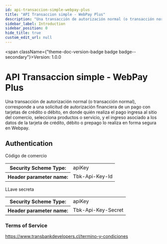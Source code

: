 ```yaml
---
id: api-transaccion-simple-webpay-plus
title: "API Transaccion simple - WebPay Plus"
description: "Una transacción de autorización normal (o transacción normal), corresponde a una solicitud de autorización financiera de un pago con tarjetas de crédito o débito, en donde quién realiza el pago ingresa al sitio del comercio, selecciona productos o servicio, y el ingreso asociado a los datos de la tarjeta de crédito, débito o prepago lo realiza en forma segura en Webpay."
sidebar_label: Introduction
sidebar_position: 0
hide_title: true
custom_edit_url: null
---
```



<span className={"theme-doc-version-badge badge badge--secondary"}>Version: 1.0.0</span>

# API Transaccion simple - WebPay Plus



Una transacción de autorización normal (o transacción normal), corresponde a una solicitud de autorización financiera de un pago con tarjetas de crédito o débito, en donde quién realiza el pago ingresa al sitio del comercio, selecciona productos o servicio, y el ingreso asociado a los datos de la tarjeta de crédito, débito o prepago lo realiza en forma segura en Webpay.

<div style={{"marginBottom":"2rem"}}><h2 id={"authentication"} style={{"marginBottom":"1rem"}}>Authentication</h2><Tabs><TabItem label={"API Key"} value={"tbkApiKeyId"}>

Código de comercio

<div><table><tbody><tr><th>Security Scheme Type:</th><td>apiKey</td></tr><tr><th>Header parameter name:</th><td>Tbk-Api-Key-Id</td></tr></tbody></table></div></TabItem><TabItem label={"API Key"} value={"tbkApiKeySecret"}>

LLave secreta

<div><table><tbody><tr><th>Security Scheme Type:</th><td>apiKey</td></tr><tr><th>Header parameter name:</th><td>Tbk-Api-Key-Secret</td></tr></tbody></table></div></TabItem></Tabs></div><div style={{"marginBottom":"var(--ifm-paragraph-margin-bottom)"}}><h3 style={{"marginBottom":"0.25rem"}}>Terms of Service</h3><a href={"https://www.transbankdevelopers.cl/termino-y-condiciones"}>https://www.transbankdevelopers.cl/termino-y-condiciones</a></div>
      